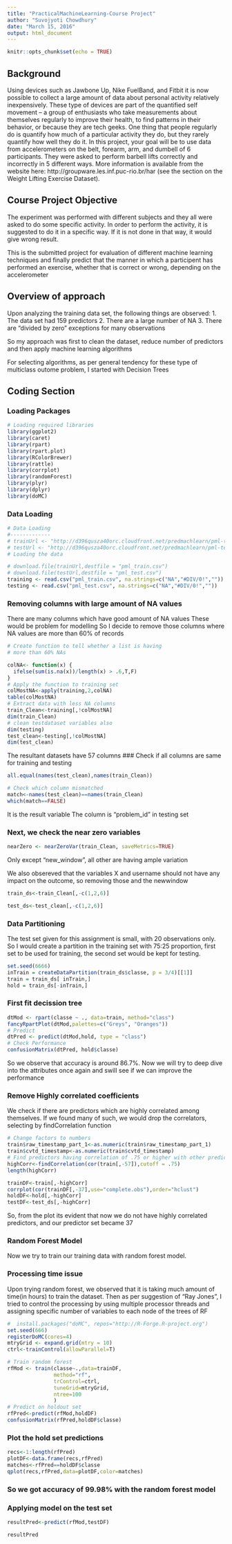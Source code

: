 ```yaml
---
title: "PracticalMachineLearning-Course Project"
author: "Suvojyoti Chowdhury"
date: "March 15, 2016"
output: html_document
---
```


```r
knitr::opts_chunk$set(echo = TRUE)
```

## Background

Using devices such as Jawbone Up, Nike FuelBand, and Fitbit it is now possible to collect a large amount of data about personal activity relatively inexpensively. These type of devices are part of the quantified self movement – a group of enthusiasts who take measurements about themselves regularly to improve their health, to find patterns in their behavior, or because they are tech geeks. One thing that people regularly do is quantify how much of a particular activity they do, but they rarely quantify how well they do it. In this project, your goal will be to use data from accelerometers on the belt, forearm, arm, and dumbell of 6 participants. They were asked to perform barbell lifts correctly and incorrectly in 5 different ways. More information is available from the website here: http://groupware.les.inf.puc-rio.br/har (see the section on the Weight Lifting Exercise Dataset).

## Course Project Objective

The experiment was performed with different subjects and they all were asked to do some specific activity. In order to perform the activity, it is suggested to do it in a specific way. If it is not done in that way, it would give wrong result.

This is the submitted project for evaluation of different machine learning techniques and finally predict that the manner in which a participent has performed an exercise, whether that is correct or wrong, depending on the accelerometer 

## Overview of approach
Upon analyzing the training data set, the following things are observed:
1. The data set had 159 predictors
2. There are a large number of NA 
3. There are "divided by zero" exceptions for many observations

So my approach was first to clean the dataset, reduce number of predictors and then apply machine learning algorithms

For selecting algorithms, as per general tendency for these type of multiclass outome problem, I started with Decision Trees 

## Coding Section

### Loading Packages
```r
# Loading required libraries
library(ggplot2)
library(caret)
library(rpart)
library(rpart.plot)
library(RColorBrewer)
library(rattle)
library(corrplot)
library(randomForest)
library(plyr)
library(dplyr)
library(doMC)
```
### Data Loading

```r
# Data Loading
#-------------
# trainUrl <- "http://d396qusza40orc.cloudfront.net/predmachlearn/pml-training.csv"
# testUrl <- "http://d396qusza40orc.cloudfront.net/predmachlearn/pml-testing.csv"
# Loading the data

# download.file(trainUrl,destfile = "pml_train.csv")
# download.file(testUrl,destfile = "pml_test.csv")
training <- read.csv("pml_train.csv", na.strings=c("NA","#DIV/0!",""))
testing <- read.csv("pml_test.csv", na.strings=c("NA","#DIV/0!",""))
```

### Removing columns with large amount of NA values
There are many columns which have good amount of NA values
These would be problem for modelling
So I decide to remove those columns where NA values are more than 60% of records

```r


# Create function to tell whether a list is having
# more than 60% NAs

colNA<- function(x) {
  ifelse(sum(is.na(x))/length(x) > .6,T,F)
}
# Apply the function to training set
colMostNA<-apply(training,2,colNA)
table(colMostNA)
# Extract data with less NA columns
train_Clean<-training[,!colMostNA]
dim(train_Clean)
# clean testdataset variables also
dim(testing)
test_clean<-testing[,!colMostNA]
dim(test_clean)
```
The resultant datasets have 57 columns
### Check if all columns are same for training and testing 
```r
all.equal(names(test_clean),names(train_Clean))

# Check which column mismatched
match<-names(test_clean)==names(train_Clean)
which(match==FALSE)
```
It is the result variable
The column is "problem_id" in testing set


### Next, we check the near zero variables
```r
nearZero <- nearZeroVar(train_Clean, saveMetrics=TRUE)
```
Only except "new_window", all other are having ample variation

We also obsereved that the variables X and username should not have any impact on the outcome, so removing those and the newwindow
```r
train_ds<-train_Clean[,-c(1,2,6)]

test_ds<-test_clean[,-c(1,2,6)]
```

### Data Partitioning
The test set given for this assignment is small, with 20 observations only. So I would create a partition in the training set with 75:25 proportion, first set to be used for training, the second set would be kept for testing.
```r
set.seed(6666)
inTrain = createDataPartition(train_ds$classe, p = 3/4)[[1]]
train = train_ds[ inTrain,]
hold = train_ds[-inTrain,]
```

### First fit decission tree
```r
dtMod <- rpart(classe ~ ., data=train, method="class")
fancyRpartPlot(dtMod,palettes=c("Greys", "Oranges"))
# Predict
dtPred <- predict(dtMod,hold, type = "class")
# Check Performance
confusionMatrix(dtPred, hold$classe)
```

So we observe that accuracy is around 86.7%. Now we will try to deep dive into the attributes once again and swill see if we can improve the performance

### Remove Highly correlated coefficients
We check if there are predictors which are highly correlated among themselves. If we found many of such, we would drop the correlators, selecting by findCorrelation function

```r
# Change factors to numbers
train$raw_timestamp_part_1<-as.numeric(train$raw_timestamp_part_1)
train$cvtd_timestamp<-as.numeric(train$cvtd_timestamp)
# Find predictors having correlation of .75 or higher with other predictors, but having higher average correlation with other predictors
highCorr<-findCorrelation(cor(train[,-57]),cutoff = .75)
length(highCorr)

trainDF<-train[,-highCorr]
corrplot(cor(trainDF[,-37],use="complete.obs"),order="hclust")
holdDF<-hold[,-highCorr]
testDF<-test_ds[,-highCorr]
```

So, from the plot its evident that now we do not have highly correlated predictors, and our predictor set became 37

### Random Forest Model
Now we try to train our training data with random forest model.

### Processing time issue 
Upon trying random forest, we observed that it is taking much amount of time(in hours) to train the dataset.
Then as per suggestion of "Ray Jones", I tried to control the processing by using multiple processor threads and assigning specific number of variables to each node of the trees of RF
```r
#  install.packages("doMC", repos="http://R-Forge.R-project.org")
set.seed(666)
registerDoMC(cores=4)
mtryGrid <- expand.grid(mtry = 10)
ctrl<-trainControl(allowParallel=T)

# Train random forest
rfMod <- train(classe~.,data=trainDF,
               method="rf",
               trControl=ctrl,
               tuneGrid=mtryGrid,
               ntree=100
               )
# Predict on holdout set
rfPred<-predict(rfMod,holdDF)
confusionMatrix(rfPred,holdDF$classe)
```
### Plot the hold set predictions

```r
recs<-1:length(rfPred)
plotDF<-data.frame(recs,rfPred)
matches<-rfPred==holdDF$classe
qplot(recs,rfPred,data=plotDF,color=matches)
```

### So we got accuracy of 99.98% with the random forest model

### Applying model on the test set

```r
resultPred<-predict(rfMod,testDF)

resultPred
```